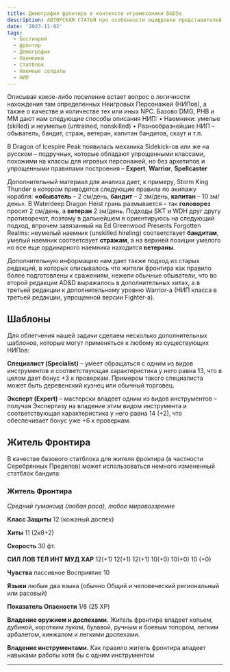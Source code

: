 ```yaml
---
title: Демография фронтира в контексте игромеханики D&D5e
description: АВТОРСКАЯ СТАТЬЯ про особенности оцифровки представителей фронтира с использованием игромеханики D&D 5e
date: '2023-11-02'
tags:
  - Бестиарий
  - фронтир
  - Демография
  - Наемники
  - Статблок
  - Наемные солдаты
  - НИП
---
```


Описывая какое-либо поселение встает вопрос о логичности нахождения там определенных Неигровых Персонажей (НИПов), а также о качестве и количестве тех или иных NPC.
Базово DMG, PHB и MM дают нам следующие способы описания НИП:
• Наемники: умелые (skilled) и неумелые (untrained, nonskilled)
• Разнообразнейшие НИП – обыватель, бандит, страж, ветеран, капитан бандитов, скаут и т.п.

В Dragon of Icespire Peak появилась механика Sidekick-ов или же на русском – подручных, которые обладают упрощенными классами, похожими на классы для игровых персонажей, но без архетипов и упрощенными правилами построения – **Expert**, **Warrior**, **Spellcaster**

Дополнительный материал для анализа дает, к примеру, Storm King Thunder в котором приводятся следующие правила по экипажу корабля: **«обыватель** – 2 см/день, **бандит** – 2 зм/день, **капитан** – 10 зм/день». В Waterdeep Dragon Heist грань размывается – так **головорез** просит 2 см/день, а **ветеран** 2 зм/день. Подходы SKT и WDH друг другу противоречат, поэтому в дальнейшем я ориентируюсь на следующий подход, впрочем завязанный на Ed Greenwood Presents Forgotten Realms: неумелый наемник (unskilled hireling) соответствует **бандитам**, умелый наемник соответсвует **стражам**, а на верхней позиции умелого но все еще ординарного наемника находится **ветераны**.

Дополнительную информацию нам дает также подход из старых редакций, в которых описывалось что жители фронтира как правило более подготовлены к сражениям, нежели обычные обыватели, что во второй редакции AD&D выражалось в дополнительных хитах, а в третьей редакции к дополнительному уровню Warrior-а (НИП класса в третьей редакции, упрощенной версии Fighter-а).

## Шаблоны

Для облегчения нашей задачи сделаем несколько дополнительных шаблонов, которые могут применяться к любому из существующих НИПов:

**Специалист (Specialist)** – умеет обращаться с одним из видов инструментов и соответствующая характеристика у него равна 13, что в целом дает бонус +3 к проверкам. Примером такого специалиста может быть деревенский кузнец или обычный торговец.

**Эксперт (Expert)** – мастерски владеет одним из видов инструментов – получая Экспертизу на владение этим видом инструмента и соответствующая характеристика у него равна 14 (+2), что обеспечивает бонус уже +6 к проверкам.

## Житель Фронтира

В качестве базового статблока для жителя фронтира (в частности Серебрянных Пределов) может использоваться немного измененный статблок бандита:

### Житель Фронтира

_Средний гуманоид (любая раса), любое мировоззрение_

**Класс Защиты** 12 (кожаный доспех)

**Хиты** 11 (2к8+2)

**Скорость** 30 фт.

**СИЛ ЛОВ ТЕЛ ИНТ МУД ХАР**
12(+1) 12(+1) 12(+1) 10(+0) 10(+0) 10 (+0)

**Чувства** пассивное Восприятие 10

**Языки** любые два языка (обычно Общий и человеческий региональный или расовый)

**Показатель Опасности** 1/8 (25 XP)

**Владение оружием и доспехами.** Житель фронтира владеет копьем, дубиной, коротким луком, булавой, ручным и боевым топором, легким арбалетом, кинжалом и легкими доспехами.

**Владение инструментами.** Как правило житель фронтира владеет навыками работы хотя бы с одним инструментом

---
